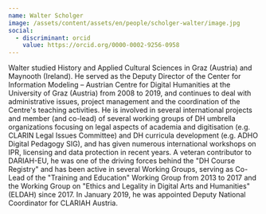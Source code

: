 ```yaml
---
name: Walter Scholger
image: /assets/content/assets/en/people/scholger-walter/image.jpg
social:
  - discriminant: orcid
    value: https://orcid.org/0000-0002-9256-0958
---
```

Walter studied History and Applied Cultural Sciences in Graz (Austria) and Maynooth (Ireland). He served as the Deputy Director of the Center for Information Modeling – Austrian Centre for Digital Humanities at the University of Graz (Austria) from 2008 to 2019, and continues to deal with administrative issues, project management and the coordination of the Centre's teaching activities. He is involved in several international projects and member (and co-lead) of several working groups of DH umbrella organizations focusing on legal aspects of academia and digitisation (e.g. CLARIN Legal Issues Committee) and DH curricula development (e.g. ADHO Digital Pedagogy SIG), and has given numerous international workshops on IPR, licensing and data protection in recent years. A veteran contributor to DARIAH-EU, he was one of the driving forces behind the "DH Course Registry" and has been active in several Working Groups, serving as Co-Lead of the "Training and Education" Working Group from 2013 to 2017 and the Working Group on "Ethics and Legality in Digital Arts and Humanities" (ELDAH) since 2017. In January 2019, he was appointed Deputy National Coordinator for CLARIAH Austria.
